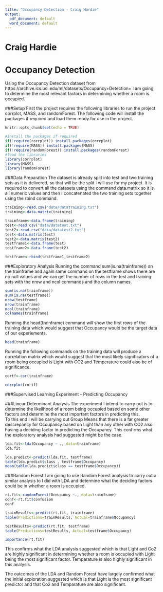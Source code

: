 ---
title: "Occupancy Detection - Craig Hardie"
output:
  pdf_document: default
  word_document: default
---
#  Craig Hardie 

#  Occupancy Detection

Using the Occupancy Detection dataset from https://archive.ics.uci.edu/ml/datasets/Occupancy+Detection+ I am going to determine the most relevant factors in determining whether a room is occupied.

###Setup
First the project requires the following libraries to run the project corrplot, MASS, and randomForest. The following code will install the packages if required and load them ready for use in the project. 

```{r setup, include=TRUE}
knitr::opts_chunk$set(echo = TRUE)
```
```{r loadlib, echo=T, results='hide', message=F, warning=F}
#install the packages if required
if(!require(corrplot)) install.packages(corrplot)
if(!require(MASS)) install.packages(MASS)
if(!require(randomForest)) install.packages(randomForest)
#load the libraries
library(corrplot)
library(MASS)
library(randomForest)

```

###Data Preparation
The dataset is already split into test and two training sets as it is delivered, so that will be the split I will use for my project.  It is required to convert all the datasets using the command data.matrix so it is all numeric values and then I concatenated the two training sets together using the rbind command.

```{r}
training<-read.csv("data/datatraining.txt")
training<-data.matrix(training)

trainframe<-data.frame(training)
test<-read.csv("data/datatest.txt")
test2<-read.csv("data/datatest2.txt")
test<-data.matrix(test)
test2<-data.matrix(test2)
testframe1<-data.frame(test)
testframe2<-data.frame(test2)

testframe<-rbind(testframe1,testframe2)

```

###Exploratory Analysis
Running the command sum(is.na(trainframe)) on the trainframe and again same command on the testframe shows there are no null values and we can get the number of rows in the test and training sets with the nrow and ncol commands and the column names.

```{r}
sum(is.na(trainframe))
sum(is.na(testframe))
nrow(testframe)
nrow(trainframe)
ncol(trainframe)
colnames(trainframe)
```
Running the head(trainframe) command will show the first rows of the training data which would suggest that Occupancy would be the target data of our experiements.

```{r}
head(trainframe)


```
Running the following commands on the training data will produce a correlation matrix which would suggest that the most likely significators of a room being occupied is Light with CO2 and Temperature could also be of significance. 
```{r}
cortf<-cor(trainframe)

corrplot(cortf)
```


###Supervised Learning Experiment - Predicting Occupancy

###Linear Determinant Analysis
The experiment I intend to carry out is to determine the likelihood of a room being occupied based on some other factors and determine the most important factors in predicting this.  
To this end I will be carrying out Group Means that there is a far greater descrepancy for Occupancy based on Light than any other with CO2 also having a deciding factor in predicting the Occupancy. This confirms what the exploratory analysis had suggested might be the case. 

```{r}
lda.fit<-lda(Occupancy ~ ., data=trainframe)
lda.fit

```
 
```{r}
lda.predict<-predict(lda.fit, testframe)
table(lda.predict$class , testframe$Occupancy)
mean(table(lda.predict$class == testframe$Occupancy))
```
###Random Forest
I am going to use Random Forest analysis to carry out a similar analysis to I did with LDA and determine what the deciding factors could be in whether a room is occupied. 
```{r results="hide"}
rt.fit<-randomForest(Occupancy ~., data=trainframe)
conf<-rt.fit$confusion
conf

trainResults<-predict(rt.fit, trainframe)
table(Predictions=trainResults, Actual=trainframe$Occupancy)

testResults<-predict(rt.fit, testframe)
table(Predictions=testResults, Actual=testframe$Occupancy)
```

```{r }



importance(rt.fit)

```

This confirms what the LDA analysis suggested which is that Light and Co2 are highly significant in determining whether a room is occupied with Light being the most significant factor.  Temparature is also highly significant in this analysis.

The outcomes of the LDA and Random Forest have largely confirmed what the initial exploration suggested which is that Light is the most significant predictor and that Co2 and Temparature are also significant.


